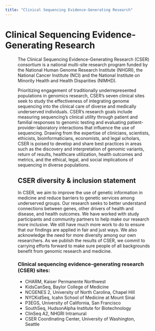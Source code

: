 ```yaml
---
title: "Clinical Sequencing Evidence-Generating Research"
---
```





<BreadcrumbsCSER lastCrumb="About" />

# Clinical Sequencing Evidence-Generating Research

<Figure
  alt="CSER Team"
  caption="CSER PIs & NIH Leadership (September 2017)"
  src="/consortia/cser/images/cser-team.png"
/>

The Clinical Sequencing Evidence-Generating Research (CSER) consortium is a national multi-site research program funded by the National Human Genome Research Institute (NHGRI), the National Cancer Institute (NCI) and the National Institute on Minority Health and Health Disparities (NIMHD).

Prioritizing engagement of traditionally underrepresented populations in genomics research, CSER’s seven clinical sites seek to study the effectiveness of integrating genome sequencing into the clinical care of diverse and medically underserved individuals. CSER’s research goals include measuring sequencing’s clinical utility through patient and familial responses to genomic testing and evaluating patient-provider-laboratory interactions that influence the use of sequencing. Drawing from the expertise of clinicians, scientists, ethicists, bioinformaticians, economists, and legal scholars, CSER is poised to develop and share best practices in areas such as the discovery and interpretation of genomic variants, return of results, healthcare utilization, health outcomes and metrics, and the ethical, legal, and social implications of sequencing in diverse populations.

## CSER diversity & inclusion statement

In CSER, we aim to improve the use of genetic information in medicine and reduce barriers to genetic services among underserved groups. Our research seeks to better understand connections between genes, other drivers of health and disease, and health outcomes. We have worked with study participants and community partners to help make our research more inclusive. We still have much more work to do to ensure that our findings are applied in fair and just ways. We also acknowledge the need for more diversity among our own researchers. As we publish the results of CSER, we commit to carrying efforts forward to make sure people of all backgrounds benefit from genomic research and medicine.

### Clinical sequencing evidence-generating research (CSER) sites:

- CHARM, Kaiser Permanente Northwest
- KidsCanSeq, Baylor College of Medicine
- NCGENES 2, University of North Carolina, Chapel Hill
- NYCKidSeq, Icahn School of Medicine at Mount Sinai
- P3EGS, University of California, San Francisco
- SouthSeq, HudsonAlpha Institute for Biotechnology
- ClinSeq A2, NHGRI Intramural
- CSER Coordinating Center, University of Washington, Seattle
